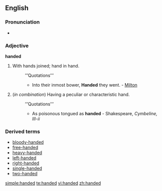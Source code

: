 ==English==

===Pronunciation===
*{{audio|en-us-handed.ogg|Audio (US)}}


===Adjective===
'''handed'''

#With hands joined; hand in hand.
#:’’’Quotations’’’
#:*Into their inmost bower, '''Handed''' they went. - [[Milton]]
# (''in combination'') Having a peculiar or characteristic hand.
#:’’’Quotations’’’
#:*As poisonous tongued as '''handed''' - Shakespeare, ''Cymbeline, III-ii''

===Derived terms===
*[[bloody-handed]]
*[[free-handed]]
*[[heavy-handed]]
*[[left-handed]]
*[[right-handed]]
*[[single-handed]]
*[[two-handed]]

[[simple:handed]]
[[te:handed]]
[[vi:handed]]
[[zh:handed]]